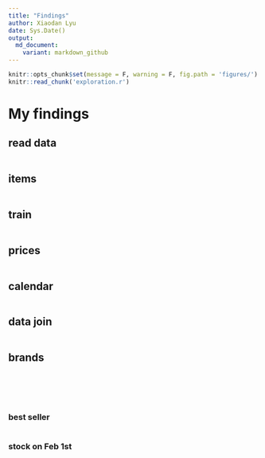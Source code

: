 ```yaml
---
title: "Findings"
author: Xiaodan Lyu
date: Sys.Date()
output:
  md_document:
    variant: markdown_github
---
```


```r
knitr::opts_chunk$set(message = F, warning = F, fig.path = 'figures/')
knitr::read_chunk('exploration.r')
```

# My findings 

## read data
```r
```

## items
```r
```

## train
```r
```

## prices
```r
```

## calendar
```r
```

## data join
```r
```

## brands
```r
```
```r
```
```r
```
```r
```
```r
```

### best seller
```r
```

### stock on Feb 1st
```r
```